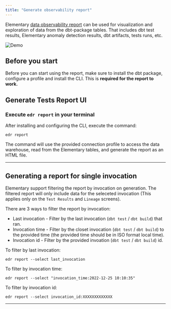 ```yaml
---
title: "Generate observability report"
---
```


Elementary [data observability report](/understand-elementary/elementary-report-ui) can be used for visualization and exploration of data from the dbt-package tables. That includes dbt test results, Elementary anomaly detection results, dbt artifacts, tests runs, etc.

<Frame>
  <img
    src="https://raw.githubusercontent.com/elementary-data/elementary/master/static/report_ui.gif"
    alt="Demo"
  />
</Frame>

## Before you start

Before you can start using the report, make sure to install the dbt package, configure a profile and install the CLI.
This is **required for the report to work.**

<Accordion title="dbt package installation">

<Snippet file="install-dbt-package.mdx" />

</Accordion>

<Accordion title="Configure connection profile">

<Snippet file="add-connection-profile.mdx" />

</Accordion>

<Accordion title="Install CLI">

<Snippet file="install-cli.mdx" />

</Accordion>

## Generate Tests Report UI

### Execute `edr report` in your terminal

After installing and configuring the CLI, execute the command:

```shell
edr report
```

The command will use the provided connection profile to access the data warehouse, read from the Elementary tables, and generate the report as an HTML file.

---

## Generating a report for single invocation

Elementary support filtering the report by invocation on generation.
The filtered report will only include data for the seleceted invocation (This applies only on the `Test Results` and `Lineage` screens).

There are 3 ways to filter the report by invocation:

- Last invocation - Filter by the last invocation (`dbt test` / `dbt build`) that ran.
- Invocation time - Filter by the closet invocation (`dbt test` / `dbt build`) to the provided time (the provided time should be in ISO format local time).
- Invocation id - Filter by the provided invoation (`dbt test` / `dbt build`) id.

To filter by last invocation:

```shell
edr report --select last_invocation
```

To filter by invocation time:

```shell
edr report --select "invocation_time:2022-12-25 10:10:35"
```

To filter by invocation id:

```shell
edr report --select invocation_id:XXXXXXXXXXXXX
```

---

<Snippet file="share-report.mdx" />
